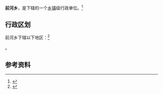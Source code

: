 {{中国乡级行政区|63/21/22/208/000}}

'''前河乡'''，是{{PRC admin/fullname|63/21/22/208/000|3}}下辖的一个[[乡镇|乡镇]]级行政单位。<ref>{{PRC admin/ref sgc|{{PRC admin/parent|63/21/22/208/000}}}}</ref>

== 行政区划 ==

前河乡下辖以下地区：<ref>{{PRC admin/ref sgc|63/21/22/208/000}}</ref>

{{PRC admin/children|63/21/22/208/000}}。

== 参考资料 ==

{{reflist}}

{{行政区划小作品}}
{{PRC admin/navcat|63/21/22/208/000}}